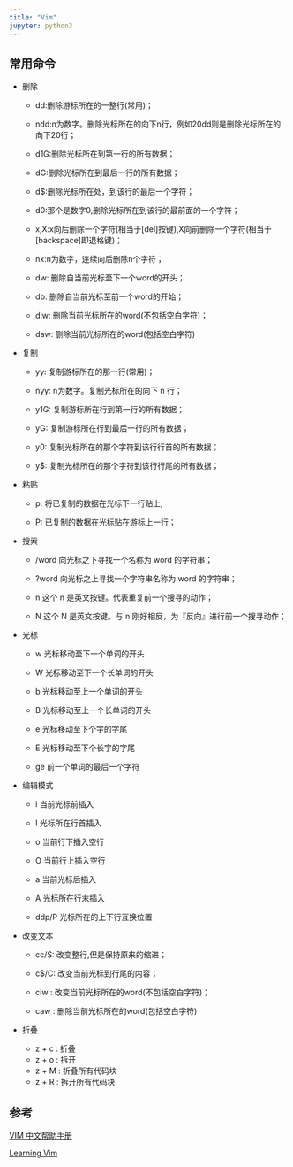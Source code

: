 ---
title: "Vim"
jupyter: python3
---

## 常用命令

- 删除
  
    - dd:删除游标所在的一整行(常用)；
    
    - ndd:n为数字。删除光标所在的向下n行，例如20dd则是删除光标所在的向下20行；
    
    - d1G:删除光标所在到第一行的所有数据；
    
    - dG:删除光标所在到最后一行的所有数据；
    
    - d$:删除光标所在处，到该行的最后一个字符；

    - d0:那个是数字0,删除光标所在到该行的最前面的一个字符；

    - x,X:x向后删除一个字符(相当于[del]按键),X向前删除一个字符(相当于[backspace]即退格键)；
    
    - nx:n为数字，连续向后删除n个字符；
    
    - dw: 删除自当前光标至下一个word的开头；
    
    - db: 删除自当前光标至前一个word的开始；
    
    - diw: 删除当前光标所在的word(不包括空白字符)；
    
    - daw: 删除当前光标所在的word(包括空白字符)
    
- 复制

    - yy: 复制游标所在的那一行(常用)；
    
    - nyy: n为数字。复制光标所在的向下 n 行；
    
    - y1G: 复制游标所在行到第一行的所有数据；
    
    - yG: 复制游标所在行到最后一行的所有数据；
    
    - y0: 复制光标所在的那个字符到该行行首的所有数据；
    
    - y$: 复制光标所在的那个字符到该行行尾的所有数据；
    
- 粘贴

    - p: 将已复制的数据在光标下一行贴上;
    
    - P: 已复制的数据在光标贴在游标上一行；
    
- 搜索

    - /word	向光标之下寻找一个名称为 word 的字符串；
    
    - ?word	向光标之上寻找一个字符串名称为 word 的字符串；
    
    - n	这个 n 是英文按键。代表重复前一个搜寻的动作；
    
    - N	这个 N 是英文按键。与 n 刚好相反，为『反向』进行前一个搜寻动作；
    
- 光标
  
    - w 光标移动至下一个单词的开头
    
    - W 光标移动至下一个长单词的开头
    
    - b 光标移动至上一个单词的开头
    
    - B 光标移动至上一个长单词的开头
    
    - e 光标移动至下个字的字尾
    
    - E 光标移动至下个长字的字尾
    
    - ge 前一个单词的最后一个字符
    
- 编辑模式

    - i 当前光标前插入
    
    - I 光标所在行首插入
    
    - o 当前行下插入空行
    
    - O 当前行上插入空行
    
    - a 当前光标后插入
    
    - A 光标所在行末插入
    
    - ddp/P 光标所在的上下行互换位置
    
- 改变文本

    - cc/S: 改变整行,但是保持原来的缩进；
    
    - c$/C: 改变当前光标到行尾的内容；
    
    - ciw : 改变当前光标所在的word(不包括空白字符)；
    
    - caw : 删除当前光标所在的word(包括空白字符)
    
- 折叠

    - z + c : 折叠
    - z + o : 拆开
    - z + M : 折叠所有代码块
    - z + R : 拆开所有代码块


## 参考

[VIM 中文帮助手册](http://vimcdoc.sourceforge.net/doc/usr_toc.html)

[Learning Vim](https://github.com/dofy/learn-vim)
